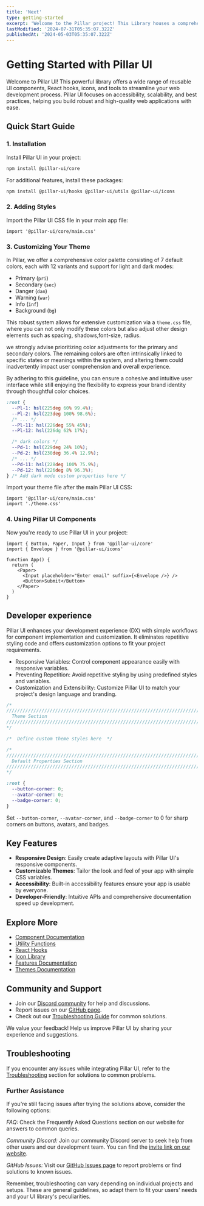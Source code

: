 ```yaml
---
title: 'Next'
type: getting-started
excerpt: 'Welcome to the Pillar project! This Library houses a comprehensive collection of reusable UI components, React hooks, Icons, and other tools designed to enhance modern web development. With a focus on accessibility, scalability, and best practices, Pillar streamlines the development process and empowers you to build robust, high-quality web applications.'
lastModified: '2024-07-31T05:35:07.322Z'
publishedAt: '2024-05-03T05:35:07.322Z'
---
```


# Getting Started with Pillar UI

Welcome to Pillar UI! This powerful library offers a wide range of reusable UI components, React hooks, icons, and tools to streamline your web development process. Pillar UI focuses on accessibility, scalability, and best practices, helping you build robust and high-quality web applications with ease.

## Quick Start Guide

### 1. Installation

Install Pillar UI in your project:

```bash
npm install @pillar-ui/core
```

For additional features, install these packages:

```bash
npm install @pillar-ui/hooks @pillar-ui/utils @pillar-ui/icons
```

### 2. Adding Styles

Import the Pillar UI CSS file in your main app file:

```tsx
import '@pillar-ui/core/main.css'
```

### 3. Customizing Your Theme

In Pillar, we offer a comprehensive color palette consisting of 7 default colors, each with 12 variants and support for light and dark modes:

- Primary (`pri`)
- Secondary (`sec`)
- Danger (`dan`)
- Warning (`war`)
- Info (`inf`)
- Background (`bg`)

This robust system allows for extensive customization via a `theme.css` file, where you can not only modify these colors but also adjust other design elements such as spacing, shadows,font-size, radius.

we strongly advise prioritizing color adjustments for the primary and secondary colors. The remaining colors are often intrinsically linked to specific states or meanings within the system, and altering them could inadvertently impact user comprehension and overall experience.

By adhering to this guideline, you can ensure a cohesive and intuitive user interface while still enjoying the flexibility to express your brand identity through thoughtful color choices.

```css
:root {
  --Pl-1: hsl(225deg 60% 99.4%);
  --Pl-2: hsl(223deg 100% 98.6%);
  /* ... */
  --Pl-11: hsl(226deg 55% 45%);
  --Pl-12: hsl(226dg 62% 17%);

  /* dark colors */
  --Pd-1: hsl(229deg 24% 10%);
  --Pd-2: hsl(230deg 36.4% 12.9%);
  /* ... */
  --Pd-11: hsl(228deg 100% 75.9%);
  --Pd-12: hsl(226deg 8% 96.3%);
} /* Add dark mode custom properties here */
```

Import your theme file after the main Pillar UI CSS:

```tsx
import '@pillar-ui/core/main.css'
import './theme.css'
```

### 4. Using Pillar UI Components

Now you're ready to use Pillar UI in your project:

```tsx
import { Button, Paper, Input } from '@pillar-ui/core'
import { Envelope } from '@pillar-ui/icons'

function App() {
  return (
    <Paper>
      <Input placeholder="Enter email" suffix={<Envelope />} />
      <Button>Submit</Button>
    </Paper>
  )
}
```

## Developer experience

Pillar UI enhances your development experience (DX) with simple workflows for component implementation and customization. It eliminates repetitive styling code and offers customization options to fit your project requirements.

- Responsive Variables: Control component appearance easily with responsive variables.
- Preventing Repetition: Avoid repetitive styling by using predefined styles and variables.
- Customization and Extensibility: Customize Pillar UI to match your project's design language and branding.

```css
/*
//////////////////////////////////////////////////////////////////////////////////////////////////
  Theme Section
//////////////////////////////////////////////////////////////////////////////////////////////////
*/

/*  Define custom theme styles here  */

/*
//////////////////////////////////////////////////////////////////////////////////////////////////
  Default Properties Section
//////////////////////////////////////////////////////////////////////////////////////////////////
*/

:root {
  --button-corner: 0;
  --avatar-corner: 0;
  --badge-corner: 0;
}
```

Set `--button-corner`, `--avatar-corner`, and `--badge-corner` to 0 for sharp corners on buttons, avatars, and badges.

## Key Features

- **Responsive Design**: Easily create adaptive layouts with Pillar UI's responsive components.
- **Customizable Themes**: Tailor the look and feel of your app with simple CSS variables.
- **Accessibility**: Built-in accessibility features ensure your app is usable by everyone.
- **Developer-Friendly**: Intuitive APIs and comprehensive documentation speed up development.

## Explore More

- [Component Documentation](/docs/components)
- [Utility Functions](/docs/utils)
- [React Hooks](/docs/hooks)
- [Icon Library](/docs/icons)
- [Features Documentation](/docs/features)
- [Themes Documentation](/docs/themes)

## Community and Support

- Join our [Discord community](https://discord.gg/GvB865nE) for help and discussions.
- Report issues on our [GitHub page](https://github.com/HamzaAmar/pillar-ui/issues).
- Check out our [Troubleshooting Guide](http://localhost:3001/docs/troubleshooting) for common solutions.

We value your feedback! Help us improve Pillar UI by sharing your experience and suggestions.

## Troubleshooting

If you encounter any issues while integrating Pillar UI, refer to the [Troubleshooting](http://localhost:3001/docs/troubleshooting) section for solutions to common problems.

### Further Assistance

If you're still facing issues after trying the solutions above, consider the following options:

_FAQ:_ Check the Frequently Asked Questions section on our website for answers to common queries.

_Community Discord:_ Join our community Discord server to seek help from other users and our development team. You can find the [invite link on our website](https://discord.gg/GvB865nE).

_GitHub Issues:_ Visit our [GitHub Issues page](https://github.com/HamzaAmar/pillar-ui/issues) to report problems or find solutions to known issues.

Remember, troubleshooting can vary depending on individual projects and setups. These are general guidelines, so adapt them to fit your users' needs and your UI library's peculiarities.

